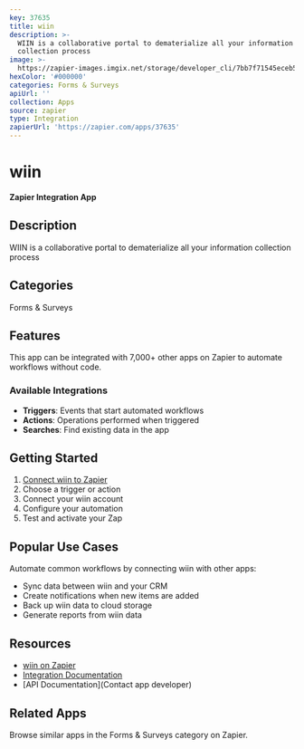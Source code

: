 ```yaml
---
key: 37635
title: wiin
description: >-
  WIIN is a collaborative portal to dematerialize all your information
  collection process
image: >-
  https://zapier-images.imgix.net/storage/developer_cli/7bb7f71545eceb5842a7b54e98445548.png?auto=format%2Ccompress&ixlib=python-3.0.0&q=50
hexColor: '#000000'
categories: Forms & Surveys
apiUrl: ''
collection: Apps
source: zapier
type: Integration
zapierUrl: 'https://zapier.com/apps/37635'
---
```

# wiin

**Zapier Integration App**

## Description

WIIN is a collaborative portal to dematerialize all your information collection process

## Categories

Forms & Surveys

## Features

This app can be integrated with 7,000+ other apps on Zapier to automate workflows without code.

### Available Integrations

- **Triggers**: Events that start automated workflows
- **Actions**: Operations performed when triggered
- **Searches**: Find existing data in the app

## Getting Started

1. [Connect wiin to Zapier](https://zapier.com/apps/37635)
2. Choose a trigger or action
3. Connect your wiin account
4. Configure your automation
5. Test and activate your Zap

## Popular Use Cases

Automate common workflows by connecting wiin with other apps:

- Sync data between wiin and your CRM
- Create notifications when new items are added
- Back up wiin data to cloud storage
- Generate reports from wiin data

## Resources

- [wiin on Zapier](https://zapier.com/apps/37635)
- [Integration Documentation](https://zapier.com/apps/37635/integrations)
- [API Documentation](Contact app developer)

## Related Apps

Browse similar apps in the Forms & Surveys category on Zapier.
